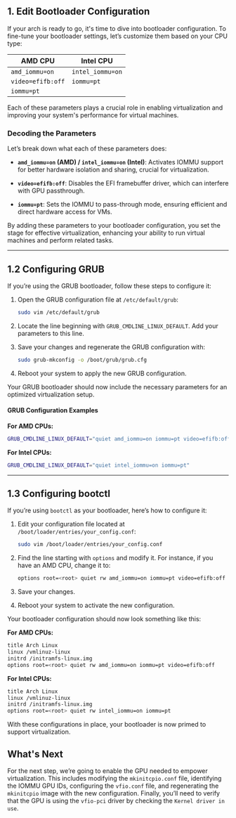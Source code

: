 ## 1. Edit Bootloader Configuration

If your arch is ready to go, it's time to dive into bootloader configuration. To fine-tune your bootloader settings, let’s customize them based on your CPU type:

|     AMD CPU      |    Intel CPU     |
|----------------- | -----------------|
|   `amd_iommu=on` |  `intel_iommu=on` |
| `video=efifb:off`|     `iommu=pt`    |
| `iommu=pt`       |                   |

Each of these parameters plays a crucial role in enabling virtualization and improving your system's performance for virtual machines.

### Decoding the Parameters

Let’s break down what each of these parameters does:

- **`amd_iommu=on` (AMD) / `intel_iommu=on` (Intel)**: Activates IOMMU support for better hardware isolation and sharing, crucial for virtualization.

- **`video=efifb:off`**: Disables the EFI framebuffer driver, which can interfere with GPU passthrough.

- **`iommu=pt`**: Sets the IOMMU to pass-through mode, ensuring efficient and direct hardware access for VMs.

By adding these parameters to your bootloader configuration, you set the stage for effective virtualization, enhancing your ability to run virtual machines and perform related tasks.

---

## 1.2 Configuring GRUB

If you’re using the GRUB bootloader, follow these steps to configure it:

1. Open the GRUB configuration file at `/etc/default/grub`:
   ```bash
   sudo vim /etc/default/grub
   ```

2. Locate the line beginning with `GRUB_CMDLINE_LINUX_DEFAULT`. Add your parameters to this line.

3. Save your changes and regenerate the GRUB configuration with:
   ```bash
   sudo grub-mkconfig -o /boot/grub/grub.cfg
   ```

4. Reboot your system to apply the new GRUB configuration.

Your GRUB bootloader should now include the necessary parameters for an optimized virtualization setup.

#### GRUB Configuration Examples

**For AMD CPUs:**

```bash
GRUB_CMDLINE_LINUX_DEFAULT="quiet amd_iommu=on iommu=pt video=efifb:off"
```

**For Intel CPUs:**

```bash
GRUB_CMDLINE_LINUX_DEFAULT="quiet intel_iommu=on iommu=pt"
```

---

## 1.3 Configuring bootctl

If you’re using `bootctl` as your bootloader, here’s how to configure it:

1. Edit your configuration file located at `/boot/loader/entries/your_config.conf`:
   ```bash
   sudo vim /boot/loader/entries/your_config.conf
   ```

2. Find the line starting with `options` and modify it. For instance, if you have an AMD CPU, change it to:
   ```bash
   options root=<root> quiet rw amd_iommu=on iommu=pt video=efifb:off
   ```

3. Save your changes.

4. Reboot your system to activate the new configuration.

Your bootloader configuration should now look something like this:

**For AMD CPUs:**

```bash
title Arch Linux
linux /vmlinuz-linux
initrd /initramfs-linux.img
options root=<root> quiet rw amd_iommu=on iommu=pt video=efifb:off
```

**For Intel CPUs:**

```bash
title Arch Linux
linux /vmlinuz-linux
initrd /initramfs-linux.img
options root=<root> quiet rw intel_iommu=on iommu=pt
```

With these configurations in place, your bootloader is now primed to support virtualization.


## What's Next

For the next step, we’re going to enable the GPU needed to empower virtualization. This includes modifying the `mkinitcpio.conf` file, identifying the IOMMU GPU IDs, configuring the `vfio.conf` file, and regenerating the `mkinitcpio` image with the new configuration. Finally, you’ll need to verify that the GPU is using the `vfio-pci` driver by checking the `Kernel driver in use`.
